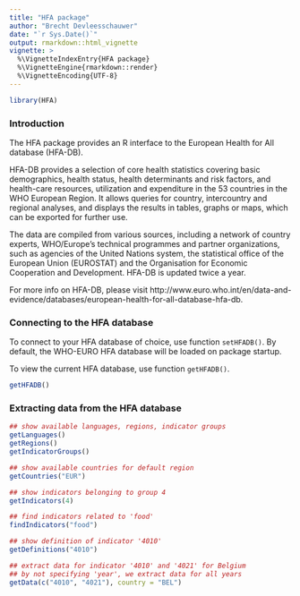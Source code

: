 ```yaml
---
title: "HFA package"
author: "Brecht Devleesschauwer"
date: "`r Sys.Date()`"
output: rmarkdown::html_vignette
vignette: >
  %\VignetteIndexEntry{HFA package}
  %\VignetteEngine{rmarkdown::render}
  %\VignetteEncoding{UTF-8}
---
```


```r
library(HFA)
```

### Introduction

The HFA package provides an R interface to the European Health for All database (HFA-DB).

HFA-DB provides a selection of core health statistics covering basic demographics, health status, health determinants and risk factors, and health-care resources, utilization and expenditure in the 53 countries in the WHO European Region. It allows queries for country, intercountry and regional analyses, and displays the results in tables, graphs or maps, which can be exported for further use.

The data are compiled from various sources, including a network of country experts, WHO/Europe's technical programmes and partner organizations, such as agencies of the United Nations system, the statistical office of the European Union (EUROSTAT) and the Organisation for Economic Cooperation and Development. HFA-DB is updated twice a year.

For more info on HFA-DB, please visit http://www.euro.who.int/en/data-and-evidence/databases/european-health-for-all-database-hfa-db.

### Connecting to the HFA database

To connect to your HFA database of choice, use function `setHFADB()`. By default, the WHO-EURO HFA database will be loaded on package startup.

To view the current HFA database, use function `getHFADB()`.

```r
getHFADB()
```

### Extracting data from the HFA database

```r
## show available languages, regions, indicator groups
getLanguages()
getRegions()
getIndicatorGroups()

## show available countries for default region
getCountries("EUR")

## show indicators belonging to group 4
getIndicators(4)

## find indicators related to 'food'
findIndicators("food")

## show definition of indicator '4010'
getDefinitions("4010")

## extract data for indicator '4010' and '4021' for Belgium
## by not specifying 'year', we extract data for all years
getData(c("4010", "4021"), country = "BEL")
```